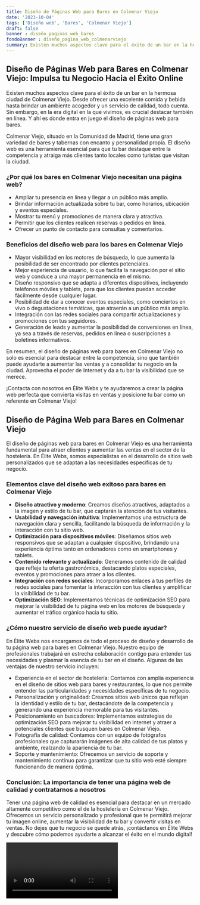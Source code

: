 ```yaml
---
title: Diseño de Páginas Web para Bares en Colmenar Viejo
date: '2023-10-04'
tags: ['Diseño web', 'Bares', 'Colmenar Viejo']
draft: false
banner : diseño_paginas_web_bares
fondoBanner : diseño_pagina_web_colmenarviejo
summary: Existen muchos aspectos clave para el éxito de un bar en la hermosa ciudad de Colmenar Viejo. Desde ofrecer una excelente comida y bebida hasta brindar un ambiente acogedor y un servicio de calidad, todo cuenta. Sin embargo, en la era digital en la que vivimos, es crucial destacar también en línea. Y ahí es donde entra en juego el diseño de páginas web para bares.
---
```


## Diseño de Páginas Web para Bares en Colmenar Viejo: Impulsa tu Negocio Hacia el Éxito Online

Existen muchos aspectos clave para el éxito de un bar en la hermosa ciudad de Colmenar Viejo. Desde ofrecer una excelente comida y bebida hasta brindar un ambiente acogedor y un servicio de calidad, todo cuenta. Sin embargo, en la era digital en la que vivimos, es crucial destacar también en línea. Y ahí es donde entra en juego el diseño de páginas web para bares.

Colmenar Viejo, situado en la Comunidad de Madrid, tiene una gran variedad de bares y tabernas con encanto y personalidad propia. El diseño web es una herramienta esencial para que tu bar destaque entre la competencia y atraiga más clientes tanto locales como turistas que visitan la ciudad.

### ¿Por qué los bares en Colmenar Viejo necesitan una página web?
- Ampliar tu presencia en línea y llegar a un público más amplio.
- Brindar información actualizada sobre tu bar, como horarios, ubicación y eventos especiales.
- Mostrar tu menú y promociones de manera clara y atractiva.
- Permitir que los clientes realicen reservas o pedidos en línea.
- Ofrecer un punto de contacto para consultas y comentarios.

### Beneficios del diseño web para los bares en Colmenar Viejo
- Mayor visibilidad en los motores de búsqueda, lo que aumenta la posibilidad de ser encontrado por clientes potenciales.
- Mejor experiencia de usuario, lo que facilita la navegación por el sitio web y conduce a una mayor permanencia en el mismo.
- Diseño responsivo que se adapta a diferentes dispositivos, incluyendo teléfonos móviles y tablets, para que los clientes puedan acceder fácilmente desde cualquier lugar.
- Posibilidad de dar a conocer eventos especiales, como conciertos en vivo o degustaciones temáticas, que atraerán a un público más amplio.
- Integración con las redes sociales para compartir actualizaciones y promociones con tus seguidores.
- Generación de leads y aumentar la posibilidad de conversiones en línea, ya sea a través de reservas, pedidos en línea o suscripciones a boletines informativos.

En resumen, el diseño de páginas web para bares en Colmenar Viejo no solo es esencial para destacar entre la competencia, sino que también puede ayudarte a aumentar las ventas y a consolidar tu negocio en la ciudad. Aprovecha el poder de Internet y da a tu bar la visibilidad que se merece.

¡Contacta con nosotros en Élite Webs y te ayudaremos a crear la página web perfecta que convierta visitas en ventas y posicione tu bar como un referente en Colmenar Viejo!

<GifSeo />

<Cta />

## Diseño de Página Web para Bares en Colmenar Viejo

El diseño de páginas web para bares en Colmenar Viejo es una herramienta fundamental para atraer clientes y aumentar las ventas en el sector de la hostelería. En Élite Webs, somos especialistas en el desarrollo de sitios web personalizados que se adaptan a las necesidades específicas de tu negocio.

### Elementos clave del diseño web exitoso para bares en Colmenar Viejo
- **Diseño atractivo y moderno**: Creamos diseños atractivos, adaptados a la imagen y estilo de tu bar, que captarán la atención de tus visitantes.
- **Usabilidad y navegación intuitiva**: Implementamos una estructura de navegación clara y sencilla, facilitando la búsqueda de información y la interacción con tu sitio web.
- **Optimización para dispositivos móviles**: Diseñamos sitios web responsivos que se adaptan a cualquier dispositivo, brindando una experiencia óptima tanto en ordenadores como en smartphones y tablets.
- **Contenido relevante y actualizado**: Generamos contenido de calidad que refleje tu oferta gastronómica, destacando platos especiales, eventos y promociones para atraer a los clientes.
- **Integración con redes sociales**: Incorporamos enlaces a tus perfiles de redes sociales para fomentar la interacción con tus clientes y amplificar la visibilidad de tu bar.
- **Optimización SEO**: Implementamos técnicas de optimización SEO para mejorar la visibilidad de tu página web en los motores de búsqueda y aumentar el tráfico orgánico hacia tu sitio.

### ¿Cómo nuestro servicio de diseño web puede ayudar?
En Élite Webs nos encargamos de todo el proceso de diseño y desarrollo de tu página web para bares en Colmenar Viejo. Nuestro equipo de profesionales trabajará en estrecha colaboración contigo para entender tus necesidades y plasmar la esencia de tu bar en el diseño. Algunas de las ventajas de nuestro servicio incluyen:

- Experiencia en el sector de hostelería: Contamos con amplia experiencia en el diseño de sitios web para bares y restaurantes, lo que nos permite entender las particularidades y necesidades específicas de tu negocio.
- Personalización y originalidad: Creamos sitios web únicos que reflejan la identidad y estilo de tu bar, destacándote de la competencia y generando una experiencia memorable para tus visitantes.
- Posicionamiento en buscadores: Implementamos estrategias de optimización SEO para mejorar tu visibilidad en internet y atraer a potenciales clientes que busquen bares en Colmenar Viejo.
- Fotografía de calidad: Contamos con un equipo de fotógrafos profesionales que capturarán imágenes de alta calidad de tus platos y ambiente, realzando la apariencia de tu bar.
- Soporte y mantenimiento: Ofrecemos un servicio de soporte y mantenimiento continuo para garantizar que tu sitio web esté siempre funcionando de manera óptima.

### Conclusión: La importancia de tener una página web de calidad y contratarnos a nosotros
Tener una página web de calidad es esencial para destacar en un mercado altamente competitivo como el de la hostelería en Colmenar Viejo. Ofrecemos un servicio personalizado y profesional que te permitirá mejorar tu imagen online, aumentar la visibilidad de tu bar y convertir visitas en ventas. No dejes que tu negocio se quede atrás, ¡contáctanos en Élite Webs y descubre cómo podemos ayudarte a alcanzar el éxito en el mundo digital!

<Video />

<CtaBot job='Bares' city='Colmenar Viejo'/>

<Gmaps query='Colmenar Viejo+españa+maps' />